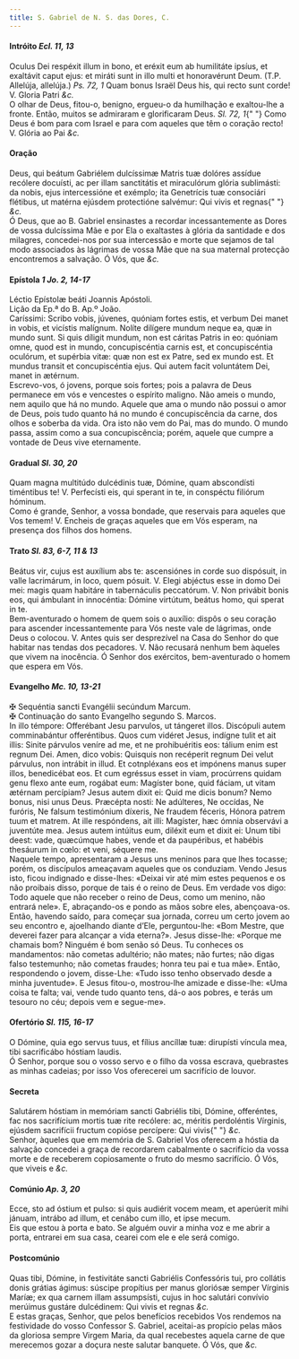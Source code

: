 ```yaml
---
title: S. Gabriel de N. S. das Dores, C.
---
```


<h4 class="text-center">
  Intróito <em>Ecl. 11, 13</em>
</h4>
<div class="container-fluid">
  <div class="row">
    <div class="col-6 dropcaps text-justify">
      Oculus Dei respéxit illum in bono, et eréxit eum ab humilitáte ipsíus, et
      exaltávit caput ejus: et miráti sunt in illo multi et honoravérunt Deum.
      (T.P. Allelúja, allelúja.) <em>Ps. 72, 1</em> Quam bonus Israël Deus his,
      qui recto sunt corde! V. Gloria Patri <em>&c.</em>
    </div>
    <div class="col-6 dropcaps text-justify">
      O olhar de Deus, fitou-o, benigno, ergueu-o da humilhação e exaltou-lhe a
      fronte. Então, muitos se admiraram e glorificaram Deus. <em>Sl. 72, 1</em>{" "}
      Como Deus é bom para com Israel e para com aqueles que têm o coração
      recto! V. Glória ao Pai <em>&c.</em>
    </div>
  </div>
</div>

<h4 class="text-center">Oração</h4>
<div class="container-fluid">
  <div class="row">
    <div class="col-6 dropcaps text-justify">
      Deus, qui beátum Gabriélem dulcíssimæ Matris tuæ dolóres assídue recólere
      docuísti, ac per illam sanctitátis et miraculórum glória sublimásti: da
      nobis, ejus intercessióne et exémplo; ita Genetrícis tuæ consociári
      flétibus, ut matérna ejúsdem protectióne salvémur: Qui vivis et regnas{" "}
      <em>&c.</em>
    </div>
    <div class="col-6 dropcaps text-justify">
      Ó Deus, que ao B. Gabriel ensinastes a recordar incessantemente as Dores
      de vossa dulcíssima Mãe e por Ela o exaltastes à glória da santidade e dos
      milagres, concedei-nos por sua intercessão e morte que sejamos de tal modo
      associados às lágrimas de vossa Mãe que na sua maternal protecção
      encontremos a salvação. Ó Vós, que <em>&c.</em>
    </div>
  </div>
</div>

<h4 class="text-center">
  Epístola <em>1 Jo. 2, 14-17</em>
</h4>
<div class="container-fluid">
  <div class="row">
    <div class="col-6 text-justify">
      Léctio Epístolæ beáti Joannis Apóstoli.
    </div>
    <div class="col-6 text-justify">Lição da Ep.ª do B. Ap.º João.</div>
    <div class="col-6 dropcaps text-justify">
      Caríssimi: Scribo vobis, júvenes, quóniam fortes estis, et verbum Dei
      manet in vobis, et vicístis malígnum. Nolíte dilígere mundum neque ea, quæ
      in mundo sunt. Si quis díligit mundum, non est cáritas Patris in eo:
      quóniam omne, quod est in mundo, concupiscéntia carnis est, et
      concupiscéntia oculórum, et supérbia vitæ: quæ non est ex Patre, sed ex
      mundo est. Et mundus transit et concupiscéntia ejus. Qui autem facit
      voluntátem Dei, manet in ætérnum.
    </div>
    <div class="col-6 dropcaps text-justify">
      Escrevo-vos, ó jovens, porque sois fortes; pois a palavra de Deus
      permanece em vós e vencestes o espírito maligno. Não ameis o mundo, nem
      aquilo que há no mundo. Aquele que ama o mundo não possui o amor de Deus,
      pois tudo quanto há no mundo é concupiscência da carne, dos olhos e
      soberba da vida. Ora isto não vem do Pai, mas do mundo. O mundo passa,
      assim como a sua concupiscência; porém, aquele que cumpre a vontade de
      Deus vive eternamente.
    </div>
  </div>
</div>

<h4 class="text-center">
  Gradual <em>Sl. 30, 20</em>
</h4>
<div class="container-fluid">
  <div class="row">
    <div class="col-6 dropcaps text-justify">
      Quam magna multitúdo dulcédinis tuæ, Dómine, quam abscondísti timéntibus
      te! V. Perfecísti eis, qui sperant in te, in conspéctu filiórum hóminum.
    </div>
    <div class="col-6 dropcaps text-justify">
      Como é grande, Senhor, a vossa bondade, que reservais para aqueles que Vos
      temem! V. Encheis de graças aqueles que em Vós esperam, na presença dos
      filhos dos homens.
    </div>
  </div>
</div>

<h4 class="text-center">
  Trato <em>Sl. 83, 6-7, 11 & 13</em>
</h4>
<div class="container-fluid">
  <div class="row">
    <div class="col-6 dropcaps text-justify">
      Beátus vir, cujus est auxílium abs te: ascensiónes in corde suo dispósuit,
      in valle lacrimárum, in loco, quem pósuit. V. Elegi abjéctus esse in domo
      Dei mei: magis quam habitáre in tabernáculis peccatórum. V. Non privábit
      bonis eos, qui ámbulant in innocéntia: Dómine virtútum, beátus homo, qui
      sperat in te.
    </div>
    <div class="col-6 dropcaps text-justify">
      Bem-aventurado o homem de quem sois o auxílio: dispôs o seu coração para
      ascender incessantemente para Vós neste vale de lágrimas, onde Deus o
      colocou. V. Antes quis ser desprezível na Casa do Senhor do que habitar
      nas tendas dos pecadores. V. Não recusará nenhum bem àqueles que vivem na
      inocência. Ó Senhor dos exércitos, bem-aventurado o homem que espera em
      Vós.
    </div>
  </div>
</div>

<h4 class="text-center">
  Evangelho <em>Mc. 10, 13-21</em>
</h4>
<div class="container-fluid">
  <div class="row">
    <div class="col-6 text-justify">
      <span class="text-danger">&#10016;</span> Sequéntia sancti Evangélii
      secúndum Marcum.
    </div>
    <div class="col-6 text-justify">
      <span class="text-danger">&#10016;</span> Continuação do santo Evangelho
      segundo S. Marcos.
    </div>
    <div class="col-6 dropcaps text-justify">
      In illo témpore: Offerébant Jesu parvulos, ut tángeret illos. Discópuli
      autem comminabántur offeréntibus. Quos cum vidéret Jesus, indígne tulit et
      ait illis: Sinite párvulos veníre ad me, et ne prohibuéritis eos: tálium
      enim est regnum Dei. Amen, dico vobis: Quisquis non recéperit regnum Dei
      velut párvulus, non intrábit in illud. Et cotnpléxans eos et impónens
      manus super illos, benedicébat eos. Et cum egréssus esset in viam,
      procúrrens quidam genu flexo ante eum, rogábat eum: Magíster bone, quid
      fáciam, ut vitam ætérnam percípiam? Jesus autem dixit ei: Quid me dicis
      bonum? Nemo bonus, nisi unus Deus. Præcépta nosti: Ne adúlteres, Ne
      occídas, Ne furóris, Ne falsum testimónium díxeris, Ne fraudem féceris,
      Hónora patrem tuum et matrem. At ille respóndens, ait illi: Magíster, hæc
      ómnia observávi a juventúte mea. Jesus autem intúitus eum, diléxit eum et
      dixit ei: Unum tibi deest: vade, quæcúmque habes, vende et da paupéribus,
      et habébis thesáurum in cœlo: et veni, séquere me.
    </div>
    <div class="col-6 dropcaps text-justify">
      Naquele tempo, apresentaram a Jesus uns meninos para que lhes tocasse;
      porém, os discípulos ameaçavam aqueles que os conduziam. Vendo Jesus isto,
      ficou indignado e disse-lhes: «Deixai vir até mim estes pequenos e os não
      proibais disso, porque de tais é o reino de Deus. Em verdade vos digo:
      Todo aquele que não receber o reino de Deus, como um menino, não entrará
      nele». E, abraçando-os e pondo as mãos sobre eles, abençoava-os. Então,
      havendo saído, para começar sua jornada, correu um certo jovem ao seu
      encontro e, ajoelhando diante d’Ele, perguntou-lhe: «Bom Mestre, que
      deverei fazer para alcançar a vida eterna?». Jesus disse-lhe: «Porque me
      chamais bom? Ninguém é bom senão só Deus. Tu conheces os mandamentos: não
      cometas adultério; não mates; não furtes; não digas falso testemunho; não
      cometas fraudes; honra teu pai e tua mãe». Então, respondendo o jovem,
      disse-Lhe: «Tudo isso tenho observado desde a minha juventude». E Jesus
      fitou-o, mostrou-lhe amizade e disse-lhe: «Uma coisa te falta; vai, vende
      tudo quanto tens, dá-o aos pobres, e terás um tesouro no céu; depois vem e
      segue-me».
    </div>
  </div>
</div>

<h4 class="text-center">
  Ofertório <em>Sl. 115, 16-17</em>
</h4>
<div class="container-fluid">
  <div class="row">
    <div class="col-6 dropcaps text-justify">
      O Dómine, quia ego servus tuus, et fílius ancíllæ tuæ: dirupísti víncula
      mea, tibi sacrificábo hóstiam laudis.
    </div>
    <div class="col-6 dropcaps text-justify">
      Ó Senhor, porque sou o vosso servo e o filho da vossa escrava, quebrastes
      as minhas cadeias; por isso Vos oferecerei um sacrifício de louvor.
    </div>
  </div>
</div>

<h4 class="text-center">Secreta</h4>
<div class="container-fluid">
  <div class="row">
    <div class="col-6 dropcaps text-justify">
      Salutárem hóstiam in memóriam sancti Gabriélis tibi, Dómine, offeréntes,
      fac nos sacrifícium mortis tuæ rite recólere: ac, méritis perdoléntis
      Vírginis, ejúsdem sacrifícii fructum copióse percípere: Qui vivis{" "}
      <em>&c.</em>
    </div>
    <div class="col-6 dropcaps text-justify">
      Senhor, àqueles que em memória de S. Gabriel Vos oferecem a hóstia da
      salvação concedei a graça de recordarem cabalmente o sacrifício da vossa
      morte e de receberem copiosamente o fruto do mesmo sacrifício. Ó Vós, que
      viveis e <em>&c.</em>
    </div>
  </div>
</div>

<h4 class="text-center">
  Comúnio <em>Ap. 3, 20</em>
</h4>
<div class="container-fluid">
  <div class="row">
    <div class="col-6 dropcaps text-justify">
      Ecce, sto ad óstium et pulso: si quis audiérit vocem meam, et aperúerit
      mihi jánuam, intrábo ad illum, et cenábo cum illo, et ipse mecum.
    </div>
    <div class="col-6 dropcaps text-justify">
      Eis que estou à porta e bato. Se alguém ouvir a minha voz e me abrir a
      porta, entrarei em sua casa, cearei com ele e ele será comigo.
    </div>
  </div>
</div>

<h4 class="text-center">Postcomúnio</h4>
<div class="container-fluid">
  <div class="row">
    <div class="col-6 dropcaps text-justify">
      Quas tibi, Dómine, in festivitáte sancti Gabriélis Confessóris tui, pro
      collátis donis grátias ágimus: súscipe propítius per manus gloriósæ semper
      Vírginis Maríæ; ex qua carnem illam assumpsísti, cujus in hoc salutári
      convívio merúimus gustáre dulcédinem: Qui vivis et regnas <em>&c.</em>
    </div>
    <div class="col-6 dropcaps text-justify">
      E estas graças, Senhor, que pelos benefícios recebidos Vos rendemos na
      festividade do vosso Confessor S. Gabriel, aceitai-as propício pelas mãos
      da gloriosa sempre Virgem Maria, da qual recebestes aquela carne de que
      merecemos gozar a doçura neste salutar banquete. Ó Vós, que <em>&c.</em>
    </div>
  </div>
</div>
